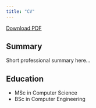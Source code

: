 ```yaml
---
title: "CV"
---
```


[Download PDF](cv/akewak-jeba-cv.pdf)

## Summary
Short professional summary here...

## Education
- MSc in Computer Science
- BSc in Computer Engineering
